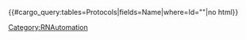 {{#cargo_query:tables=Protocols|fields=Name|where=Id="{{{1|}}}"|no html}}<noinclude>[[Category:RNAutomation]]</noinclude>